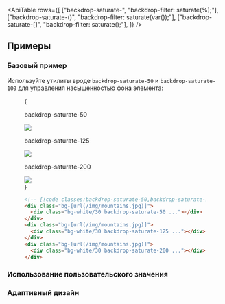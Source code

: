 

<ApiTable
  rows={[
    ["backdrop-saturate-<number>", "backdrop-filter: saturate(<number>%);"],
    ["backdrop-saturate-(<custom-property>)", "backdrop-filter: saturate(var(<custom-property>));"],
    ["backdrop-saturate-[<value>]", "backdrop-filter: saturate(<value>);"],
  ]}
/>

## Примеры

### Базовый пример

Используйте утилиты вроде `backdrop-saturate-50` и `backdrop-saturate-100` для управления насыщенностью фона элемента:

<Figure>

<Example padding={false}>
  {
    <div className="flex scroll-p-8 justify-start overflow-scroll sm:block sm:overflow-visible">
      <div className="flex shrink-0 items-center justify-around gap-6 p-8 font-mono font-bold sm:gap-4">
        <div className="flex shrink-0 flex-col items-center">
          <p className="mb-3 text-center font-mono text-xs font-medium text-gray-500 dark:text-gray-400">
            backdrop-saturate-50
          </p>
          <div className="relative">
            <div className="absolute inset-6 size-20 bg-white/30 backdrop-saturate-50"></div>
            <img
              className="size-32 rounded-lg object-cover"
              src="https://images.unsplash.com/photo-1554629947-334ff61d85dc?ixid=MnwxMjA3fDB8MHxwaG90by1wYWdlfHx8fGVufDB8fHx8&ixlib=rb-1.2.1&auto=format&fit=crop&w=1000&h=1000&q=90"
            />
            <div className="absolute inset-0 rounded-lg ring-1 ring-black/10 ring-inset"></div>
          </div>
        </div>
        <div className="flex shrink-0 flex-col items-center">
          <p className="mb-3 text-center font-mono text-xs font-medium text-gray-500 dark:text-gray-400">
            backdrop-saturate-125
          </p>
          <div className="relative">
            <div className="absolute inset-6 size-20 bg-white/30 backdrop-saturate-125"></div>
            <img
              className="size-32 rounded-lg object-cover"
              src="https://images.unsplash.com/photo-1554629947-334ff61d85dc?ixid=MnwxMjA3fDB8MHxwaG90by1wYWdlfHx8fGVufDB8fHx8&ixlib=rb-1.2.1&auto=format&fit=crop&w=1000&h=1000&q=90"
            />
            <div className="absolute inset-0 rounded-lg ring-1 ring-black/10 ring-inset"></div>
          </div>
        </div>
        <div className="flex shrink-0 flex-col items-center">
          <p className="mb-3 text-center font-mono text-xs font-medium text-gray-500 dark:text-gray-400">
            backdrop-saturate-200
          </p>
          <div className="relative">
            <div className="absolute inset-6 size-20 bg-white/30 backdrop-saturate-200"></div>
            <img
              className="size-32 rounded-lg object-cover"
              src="https://images.unsplash.com/photo-1554629947-334ff61d85dc?ixid=MnwxMjA3fDB8MHxwaG90by1wYWdlfHx8fGVufDB8fHx8&ixlib=rb-1.2.1&auto=format&fit=crop&w=1000&h=1000&q=90"
            />
            <div className="absolute inset-0 rounded-lg ring-1 ring-black/10 ring-inset"></div>
          </div>
        </div>
      </div>
    </div>
  }
</Example>

```html
<!-- [!code classes:backdrop-saturate-50,backdrop-saturate-125,backdrop-saturate-200] -->
<div class="bg-[url(/img/mountains.jpg)]">
  <div class="bg-white/30 backdrop-saturate-50 ..."></div>
</div>
<div class="bg-[url(/img/mountains.jpg)]">
  <div class="bg-white/30 backdrop-saturate-125 ..."></div>
</div>
<div class="bg-[url(/img/mountains.jpg)]">
  <div class="bg-white/30 backdrop-saturate-200 ..."></div>
</div>
```

</Figure>

### Использование пользовательского значения

<UsingACustomValue utility="backdrop-saturate" value=".25" name="backdrop saturation" variable="backdrop-saturation" />

### Адаптивный дизайн

<ResponsiveDesign
  property="backdrop-filter: saturate()"
  defaultClass="backdrop-saturate-50"
  featuredClass="backdrop-saturate-150"
/>
